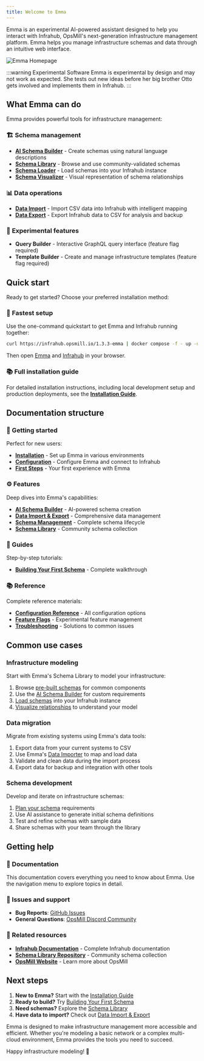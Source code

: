 ```yaml
---
title: Welcome to Emma
---
```


Emma is an experimental AI-powered assistant designed to help you interact with Infrahub, OpsMill's next-generation infrastructure management platform. Emma helps you manage infrastructure schemas and data through an intuitive web interface.

![Emma Homepage](static/home_page.png)

:::warning Experimental Software
Emma is experimental by design and may not work as expected. She tests out new ideas before her big brother Otto gets involved and implements them in Infrahub.
:::

## What Emma can do

Emma provides powerful tools for infrastructure management:

### 🏗️ **Schema management**

- **[AI Schema Builder](./features/schema-builder)** - Create schemas using natural language descriptions
- **[Schema Library](./features/schema-library)** - Browse and use community-validated schemas
- **[Schema Loader](./features/schema-management)** - Load schemas into your Infrahub instance
- **[Schema Visualizer](./features/schema-management)** - Visual representation of schema relationships

### 📊 **Data operations**

- **[Data Import](./features/data-import-export)** - Import CSV data into Infrahub with intelligent mapping
- **[Data Export](./features/data-import-export)** - Export Infrahub data to CSV for analysis and backup

### 🔬 **Experimental features**

- **Query Builder** - Interactive GraphQL query interface (feature flag required)
- **Template Builder** - Create and manage infrastructure templates (feature flag required)

## Quick start

Ready to get started? Choose your preferred installation method:

### 🚀 **Fastest setup**

Use the one-command quickstart to get Emma and Infrahub running together:

```bash
curl https://infrahub.opsmill.io/1.3.3-emma | docker compose -f - up -d
```

Then open [Emma](http://localhost:8501) and [Infrahub](http://localhost:8000) in your browser.

### 📚 **Full installation guide**

For detailed installation instructions, including local development setup and production deployments, see the **[Installation Guide](./getting-started/installation)**.

## Documentation structure

### 🚀 Getting started

Perfect for new users:

- **[Installation](./getting-started/installation)** - Set up Emma in various environments
- **[Configuration](./getting-started/configuration)** - Configure Emma and connect to Infrahub
- **[First Steps](./getting-started/first-steps)** - Your first experience with Emma

### ⚙️ Features

Deep dives into Emma's capabilities:

- **[AI Schema Builder](./features/schema-builder)** - AI-powered schema creation
- **[Data Import & Export](./features/data-import-export)** - Comprehensive data management
- **[Schema Management](./features/schema-management)** - Complete schema lifecycle
- **[Schema Library](./features/schema-library)** - Community schema collection

### 📖 Guides

Step-by-step tutorials:

- **[Building Your First Schema](./guides/building-your-first-schema)** - Complete walkthrough

### 📚 Reference

Complete reference materials:

- **[Configuration Reference](./reference/configuration)** - All configuration options
- **[Feature Flags](./reference/feature-flags)** - Experimental feature management
- **[Troubleshooting](./reference/troubleshooting)** - Solutions to common issues

## Common use cases

### Infrastructure modeling

Start with Emma's Schema Library to model your infrastructure:

1. Browse [pre-built schemas](./features/schema-library) for common components
2. Use the [AI Schema Builder](./features/schema-builder) for custom requirements
3. [Load schemas](./features/schema-management) into your Infrahub instance
4. [Visualize relationships](./features/schema-management) to understand your model

### Data migration

Migrate from existing systems using Emma's data tools:

1. Export data from your current systems to CSV
2. Use Emma's [Data Importer](./features/data-import-export) to map and load data
3. Validate and clean data during the import process
4. Export data for backup and integration with other tools

### Schema development

Develop and iterate on infrastructure schemas:

1. [Plan your schema](./guides/building-your-first-schema) requirements
2. Use AI assistance to generate initial schema definitions
3. Test and refine schemas with sample data
4. Share schemas with your team through the library

## Getting help

### 📖 Documentation

This documentation covers everything you need to know about Emma. Use the navigation menu to explore topics in detail.

### 🐛 Issues and support

- **Bug Reports**: [GitHub Issues](https://github.com/opsmill/emma/issues)
- **General Questions**: [OpsMill Discord Community](https://discord.gg/opsmill)

### 🔗 Related resources

- **[Infrahub Documentation](https://docs.infrahub.app)** - Complete Infrahub documentation
- **[Schema Library Repository](https://github.com/opsmill/schema-library)** - Community schema collection
- **[OpsMill Website](https://opsmill.com)** - Learn more about OpsMill

## Next steps

1. **New to Emma?** Start with the [Installation Guide](./getting-started/installation)
2. **Ready to build?** Try [Building Your First Schema](./guides/building-your-first-schema)
3. **Need schemas?** Explore the [Schema Library](./features/schema-library)
4. **Have data to import?** Check out [Data Import & Export](./features/data-import-export)

Emma is designed to make infrastructure management more accessible and efficient. Whether you're modeling a basic network or a complex multi-cloud environment, Emma provides the tools you need to succeed.

Happy infrastructure modeling! 🚀